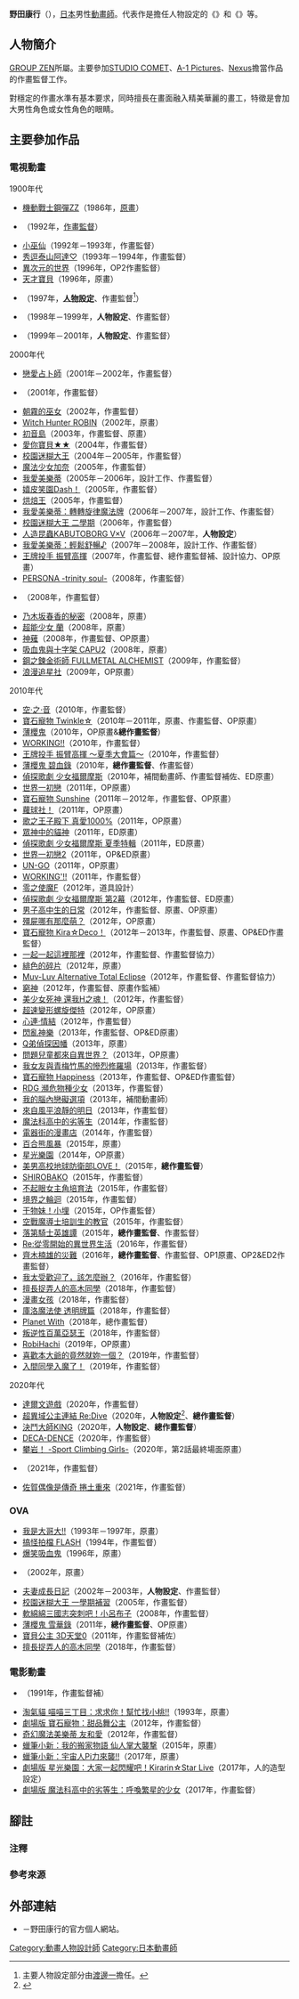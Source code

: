 {{multiple issues|
{{Notability Unreferenced|time=2016-07-26T09:42:42+00:00}}
{{Primarysources|time=2016-07-26T09:42:42+00:00}}
}}
{{noteTA|G1=Anime}}
{{japanese|japanese=野田 康行|kana=のだ やすゆき|romaji=Noda Yasuyuki}}
'''野田康行'''（{{lang-ja|野田 康行}}{{bd|||}}），[[日本|日本]]男性[[動畫師|動畫師]]。代表作是擔任人物設定的《{{link-ja|超級發明小子|超発明BOYカニパン}}》和《{{link-ja|仙魔大戰2000|ビックリマン2000}}》等。

== 人物簡介 ==
[[GROUP_ZEN|GROUP ZEN]]所屬。主要參加[[STUDIO_COMET|STUDIO COMET]]、[[A-1_Pictures|A-1 Pictures]]、[[Nexus_(動畫製作公司)|Nexus]]擔當作品的作畫監督工作。

對穩定的作畫水準有基本要求，同時擅長在畫面融入精美華麗的畫工，特徵是會加大男性角色或女性角色的眼睛。

== 主要參加作品 ==
=== 電視動畫 ===
; 1900年代
* [[機動戰士GUNDAM_ZZ|機動戰士鋼彈ZZ]]（1986年，[[原畫|原畫]]）
* {{link-ja|真帆旅行記|まぼちゃん旅行記|幻影真帆}}（1992年，[[作畫監督|作畫監督]]）
* [[小魔女得意妹|小巫仙]]（1992年－1993年，作畫監督）
* [[秀逗泰山|秀逗泰山阿達♡]]（1993年－1994年，作畫監督）
* [[神秘的世界|異次元的世界]]（1996年，OP2作畫監督）
* [[天才寶貝|天才寶貝]]（1996年，原畫）
* {{link-ja|呱呱響叮噹|ケロケロちゃいむ}}（1997年，'''[[人物設計|人物設定]]'''、作畫監督<ref group="注">主要人物設定部分由[[渡邊一|渡邊一]]擔任。</ref>）
* {{link-ja|超級發明小紫|超発明BOYカニパン}}（1998年－1999年，'''人物設定'''、作畫監督）
* {{link-ja|仙魔大戰2000|ビックリマン2000}}（1999年－2001年，'''人物設定'''、作畫監督）

; 2000年代
* [[戀愛占卜師|戀愛占卜師]]（2001年－2002年，作畫監督）
* {{link-ja|Geneshaft|ジーンシャフト}}（2001年，作畫監督）
* [[朝霧的巫女|朝霧的巫女]]（2002年，作畫監督）
* [[禁獵魔女|Witch Hunter ROBIN]]（2002年，原畫）
* [[初音島|初音島]]（2003年，作畫監督、原畫）
* [[愛你寶貝|愛你寶貝★★]]（2004年，作畫監督）
* [[校園迷糊大王|校園迷糊大王]]（2004年－2005年，作畫監督）
* [[魔法少女加奈|魔法少女加奈]]（2005年，作畫監督）
* [[奇幻魔法Melody|我愛美樂蒂]]（2005年－2006年，設計工作、作畫監督）
* [[嬉皮笑園|嬉皮笑園Dash！]]（2005年，作畫監督）
* [[烘焙王|烘焙王]]（2005年，作畫監督）
* [[奇幻魔法Melody：轉轉旋律魔法牌|我愛美樂蒂：轉轉旋律魔法牌]]（2006年－2007年，設計工作、作畫監督）
* [[校園迷糊大王|校園迷糊大王 二學期]]（2006年，作畫監督）
* [[人造昆蟲KABUTOBORG_V×V|人造昆蟲KABUTOBORG V×V]]（2006年－2007年，'''人物設定'''）
* [[奇幻魔法Melody：輕鬆舒暢♪|我愛美樂蒂：輕鬆舒暢♪]]（2007年－2008年，設計工作、作畫監督）
* [[王牌投手_振臂高揮|王牌投手 振臂高揮]]（2007年，作畫監督、總作畫監督補、設計協力、OP原畫）
* [[女神異聞錄_～三位一體之魂～|PERSONA -trinity soul-]]（2008年，作畫監督）
* {{link-ja|鐵腕女警 DECODE|鉄腕バーディー DECODE}}（2008年，作畫監督）
* [[乃木坂春香的秘密|乃木坂春香的秘密]]（2008年，原畫）
* [[超能少女|超能少女 蘭]]（2008年，原畫）
* [[神薙|神薙]]（2008年，作畫監督、OP原畫）
* [[吸血鬼與十字架|吸血鬼與十字架 CAPU2]]（2008年，原畫）
* [[鋼之鍊金術師_FULLMETAL_ALCHEMIST|鋼之鍊金術師 FULLMETAL ALCHEMIST]]（2009年，作畫監督）
* [[浪漫追星社|浪漫追星社]]（2009年，OP原畫）

; 2010年代
* [[空·之·音|空·之·音]]（2010年，作畫監督）
* [[寶石寵物_Twinkle☆|寶石寵物 Twinkle☆]]（2010年－2011年，原畫、作畫監督、OP原畫）
* [[薄櫻鬼_～新選組奇譚～|薄櫻鬼]]（2010年，OP原畫&'''總作畫監督'''）
* [[迷糊餐廳|WORKING!!]]（2010年，作畫監督）
* [[王牌投手_振臂高揮|王牌投手 振臂高揮 ～夏季大會篇～]]（2010年，作畫監督）
* [[薄櫻鬼_～新選組奇譚～|薄櫻鬼 碧血錄]]（2010年，'''總作畫監督'''、作畫監督）
* [[偵探歌劇_少女福爾摩斯|偵探歌劇 少女福爾摩斯]]（2010年，補間動畫師、作畫監督補佐、ED原畫）
* [[世界一初戀|世界一初戀]]（2011年，OP原畫）
* [[寶石寵物_Sunshine|寶石寵物 Sunshine]]（2011年－2012年，作畫監督、OP原畫）
* [[蘿球社！|蘿球社！]]（2011年，OP原畫）
* [[歌之王子殿下|歌之王子殿下 真愛1000%]]（2011年，OP原畫）
* [[眾神中的貓神|眾神中的貓神]]（2011年，ED原畫）
* [[偵探歌劇_少女福爾摩斯|偵探歌劇 少女福爾摩斯 夏季特輯]]（2011年，ED原畫）
* [[世界一初戀|世界一初戀2]]（2011年，OP&ED原畫）
* [[UN-GO|UN-GO]]（2011年，OP原畫）
* [[迷糊餐廳|WORKING'!!]]（2011年，作畫監督）
* [[零之使魔|零之使魔F]]（2012年，道具設計）
* [[偵探歌劇_少女福爾摩斯|偵探歌劇 少女福爾摩斯 第2幕]]（2012年，作畫監督、ED原畫）
* [[男子高中生的日常|男子高中生的日常]]（2012年，作畫監督、原畫、OP原畫）
* [[殭屍哪有那麼萌？|殭屍哪有那麼萌？]]（2012年，OP原畫）
* [[寶石寵物_Kira☆Deco！|寶石寵物 Kira☆Deco！]]（2012年－2013年，作畫監督、原畫、OP&ED作畫監督）
* [[一起一起這裡那裡|一起一起這裡那裡]]（2012年，作畫監督、作畫監督協力）
* [[緋色的碎片|緋色的碎片]]（2012年，原畫）
* [[Muv-Luv_Alternative_Total_Eclipse|Muv-Luv Alternative Total Eclipse]]（2012年，作畫監督、作畫監督協力）
* [[窮神_(漫畫)|窮神]]（2012年，作畫監督、原畫作監補）
* [[美少女死神_還我H之魂！|美少女死神 還我H之魂！]]（2012年，作畫監督）
* [[超速變形螺旋傑特|超速變形螺旋傑特]]（2012年，OP原畫）
* [[心連·情結|心連·情結]]（2012年，作畫監督）
* [[閃亂神樂_-少女們的真影-|閃亂神樂]]（2013年，作畫監督、OP&ED原畫）
* [[Q弟偵探因幡|Q弟偵探因幡]]（2013年，原畫）
* [[問題兒童都來自異世界？|問題兒童都來自異世界？]]（2013年，OP原畫）
* [[我女友與青梅竹馬的慘烈修羅場|我女友與青梅竹馬的慘烈修羅場]]（2013年，作畫監督）
* [[寶石寵物_Happiness|寶石寵物 Happiness]]（2013年，作畫監督、OP&ED作畫監督）
* [[RDG_瀕危物種少女|RDG 瀕危物種少女]]（2013年，作畫監督）
* [[我的腦內戀礙選項|我的腦內戀礙選項]]（2013年，補間動畫師）
* [[來自風平浪靜的明天|來自風平浪靜的明日]]（2013年，作畫監督）
* [[魔法科高中的劣等生|魔法科高中的劣等生]]（2014年，作畫監督）
* [[電器街的漫畫店|電器街的漫畫店]]（2014年，作畫監督）
* [[百合熊風暴|百合熊風暴]]（2015年，原畫）
* [[星光樂園|星光樂園]]（2014年，OP原畫）
* [[美男高校地球防衛部LOVE！|美男高校地球防衛部LOVE！]]（2015年，'''總作畫監督'''）
* [[SHIROBAKO|SHIROBAKO]]（2015年，作畫監督）
* [[不起眼女主角培育法|不起眼女主角培育法]]（2015年，作畫監督）
* [[境界之輪迴|境界之輪迴]]（2015年，作畫監督）
* [[干物妹！小埋|干物妹！小埋]]（2015年，OP作畫監督）
* [[空戰魔導士培訓生的教官|空戰魔導士培訓生的教官]]（2015年，作畫監督）
* [[落第騎士英雄譚|落第騎士英雄譚]]（2015年，'''總作畫監督'''、作畫監督）
* [[Re:從零開始的異世界生活|Re:從零開始的異世界生活]]（2016年，作畫監督）
* [[齊木楠雄的災難|齊木楠雄的災難]]（2016年，'''總作畫監督'''、作畫監督、OP1原畫、OP2&ED2作畫監督）
* [[我太受歡迎了，該怎麼辦？|我太受歡迎了，該怎麼辦？]]（2016年，作畫監督）
* [[擅長捉弄人的高木同學|擅長捉弄人的高木同學]]（2018年，作畫監督）
* [[漫畫女孩|漫畫女孩]]（2018年，作畫監督）
* [[庫洛魔法使_透明牌篇|庫洛魔法使 透明牌篇]]（2018年，作畫監督）
* [[Planet_With|Planet With]]（2018年，總作畫監督）
* [[擴散性百萬亞瑟王|叛逆性百萬亞瑟王]]（2018年，作畫監督）
* [[RobiHachi|RobiHachi]]（2019年，OP原畫）
* [[喜歡本大爺的竟然就妳一個？|喜歡本大爺的竟然就妳一個？]]（2019年，作畫監督）
* [[入間同學入魔了！|入間同學入魔了！]]（2019年，作畫監督）

; 2020年代
* [[達爾文遊戲|達爾文遊戲]]（2020年，作畫監督）
* [[超異域公主連結_Re:Dive|超異域公主連結 Re:Dive]]（2020年，'''人物設定'''<ref>{{cite web|url=https://anime.eiga.com/program/107626/|title=超異域公主連結 Re:Dive：作品情報|publisher=Anime Hack|accessdate=2021-08-01|language=ja|archive-date=2021-08-17|archive-url=https://web.archive.org/web/20210817092248/https://anime.eiga.com/program/107626/|dead-url=no}}</ref>、'''總作畫監督'''）
* [[決鬥大師|決鬥大師KING]]（2020年，'''人物設定'''、'''總作畫監督'''）
* [[DECA-DENCE|DECA-DENCE]]（2020年，作畫監督）
* [[攀岩！_-Climbing_Girls-|攀岩！ -Sport Climbing Girls-]]（2020年，第2話最終場面原畫）
* {{link-ja|WIXOSS DIVA(A)LIVE|WIXOSS DIVA(A)LIVE}}（2021年，作畫監督）
* [[佐賀偶像是傳奇|佐賀偶像是傳奇 捲土重來]]（2021年，作畫監督）

=== OVA ===
* [[我是大哥大!!|我是大哥大!!]]（1993年－1997年，原畫）
* [[搞怪拍檔|搞怪拍檔 FLASH]]（1994年，作畫監督）
* [[爆笑吸血鬼|爆笑吸血鬼]]（1996年，原畫）
* {{lang|ja|{{link-ja|うさぎちゃんでCue!!|うさぎちゃんでCue!!}}}}（2002年，原畫）
* [[夫妻成長日記|夫妻成長日記]]（2002年－2003年，'''人物設定'''、作畫監督）
* [[校園迷糊大王|校園迷糊大王 一學期補習]]（2005年，作畫監督）
* [[魔法無雙天使衝鋒突刺！！呂布子|軟綿綿三國志突刺吧！小呂布子]]（2008年，作畫監督）
* [[薄樱鬼_～新選組奇譚～|薄櫻鬼 雪華錄]]（2011年，'''總作畫監督'''、OP原畫）
* [[寶貝公主|寶貝公主 3D天堂0]]（2011年，作畫監督補佐）
* [[擅長捉弄人的高木同學|擅長捉弄人的高木同學]]（2018年，作畫監督）

=== 電影動畫 ===
* {{link-ja|銀玫瑰騎士團|ユメミと銀のバラ騎士団|月光耳環 銀玫瑰騎士團}}（1991年，作畫監督補）
* [[貓狗寵物街|淘氣貓 喵喵三丁目：求求你！幫忙找小桃!!]]（1993年，原畫）
* [[寶石寵物電影_甜品舞公主|劇場版 寶石寵物：甜品舞公主]]（2012年，作畫監督）
* [[寶石寵物電影_甜品舞公主#奇幻魔法Melody_友和愛|奇幻魔法美樂蒂 友和愛]]（2012年，作畫監督）
* [[蠟筆小新：我的搬家物語_仙人掌大襲撃|蠟筆小新：我的搬家物語 仙人掌大襲撃]]（2015年，原畫）
* [[蠟筆小新：宇宙人Pi力來襲！！|蠟筆小新：宇宙人Pi力來襲!!]]（2017年，原畫）
* [[星光樂園|劇場版 星光樂園：大家一起閃耀吧！Kirarin☆Star Live]]（2017年，{{lang|ja|ぷちゅう}}人的造型設定）
* [[魔法科高中的劣等生|劇場版 魔法科高中的劣等生：呼喚繁星的少女]]（2017年，作畫監督）

== 腳註 ==
=== 注釋 ===
{{reflist|group="注"}}

=== 參考來源 ===
{{reflist}}

== 外部連結 ==
* {{lang|ja|[http://henatyoko.net/ ラ·へなちょこ]}} {{ja icon}}－野田康行的官方個人網站。

{{DEFAULTSORT:Noda Yasuyuki}}
[[Category:動畫人物設計師|Category:動畫人物設計師]]
[[Category:日本動畫師|Category:日本動畫師]]